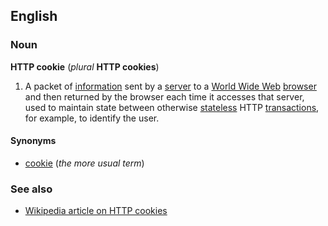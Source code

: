 ==English==
===Noun===
'''HTTP cookie''' (''plural'' '''HTTP cookies''')

#A packet of [[information]] sent by a [[server]] to a [[World Wide Web]] [[browser]] and then returned by the browser each time it accesses that server, used to maintain state between otherwise [[stateless]] HTTP [[transaction]]s, for example, to identify the user.

====Synonyms====
*[[cookie]] (''the more usual term'')

===See also===
*[[w:HTTP_cookie|Wikipedia article on HTTP cookies]]